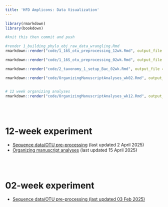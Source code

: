 ```yaml
---
title: 'HFD Amplicons: Data Visualization'
---
```


```r
library(rmarkdown)
library(bookdown)

#knit this then commit and push

#render 1_building_phylo_obj_raw_data_wrangling.Rmd
rmarkdown::render("code/1_16S_otu_preprocessing_12wk.Rmd", output_file = "/Users/L347123/Desktop/hfd-microbiome/docs/github_preprocessing_12wk")

rmarkdown::render("code/1_16S_otu_preprocessing_02wk.Rmd", output_file = "/Users/L347123/Desktop/hfd-microbiome/docs/github_preprocessing_02wk")

rmarkdown::render("code/2_taxonomy_1_setup_Bac_02wk.Rmd", output_file = "/Users/L347123/Desktop/hfd-microbiome/docs/github_taxonomy_setup_02wk")

rmarkdown::render("code/OrganizingManuscriptAnalyses_wk02.Rmd", output_file = "/Users/L347123/Desktop/hfd-microbiome/docs/github_OrganizingManuscriptAnalyses_wk02")


# 12 week organizing analyses
rmarkdown::render("code/OrganizingManuscriptAnalyses_wk12.Rmd", output_file = "/Users/L347123/Desktop/hfd-microbiome/docs/github_OrganizingManuscriptAnalyses_wk12")

```

\
\

# 12-week experiment {.unnumbered}

-   <a href="github_preprocessing_12wk.html" target="_blank">Sequence data/OTU pre-processing</a> (last updated 2 April 2025)
-   <a href="github_OrganizingManuscriptAnalyses_wk12.html" target="_blank">Organizing manuscript analyses</a> (last updated 15 April 2025)

\
\

# 02-week experiment {.unnumbered}

-   <a href="github_preprocessing_02wk.html" target="_blank">Sequence data/OTU pre-processing (last updated 03 Feb 2025)</a>
